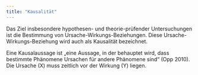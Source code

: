 ```yaml
---
title: "Kausalität"
---
```


Das Ziel insbesondere hypothesen- und theorie-prüfender Untersuchungen ist die Bestimmung von Ursache-Wirkungs-Beziehungen. Diese Ursache-Wirkungs-Beziehung wird auch als Kausalität bezeichnet.

Eine Kausalaussage ist „eine Aussage, in der behauptet wird, dass bestimmte Phänomene Ursachen für andere Phänomene sind“ (Opp 2010).
Die Ursache (X) muss zeitlich vor der Wirkung (Y) liegen.


